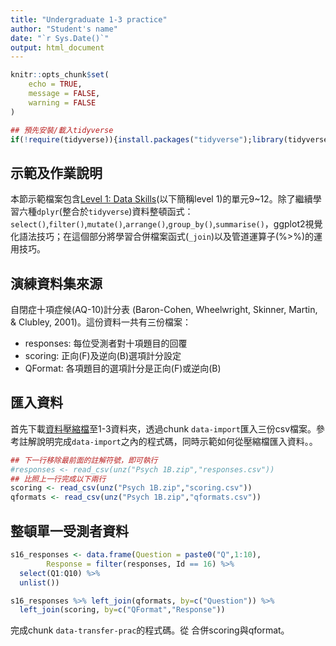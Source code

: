 ```yaml
---
title: "Undergraduate 1-3 practice"
author: "Student's name"
date: "`r Sys.Date()`"
output: html_document
---
```


```r
knitr::opts_chunk$set(
	echo = TRUE,
	message = FALSE,
	warning = FALSE
)

## 預先安裝/載入tidyverse
if(!require(tidyverse)){install.packages("tidyverse");library(tidyverse)}else{library(tidyverse)}

```

## 示範及作業說明

本節示範檔案包含[Level 1: Data Skills](https://psyteachr.github.io/data-skills/)(以下簡稱level 1)的單元9~12。除了繼續學習六種`dplyr`(整合於`tidyverse`)資料整頓函式：`select()`,`filter()`,`mutate()`,`arrange()`,`group_by()`,`summarise()`，ggplot2視覺化語法技巧；在這個部分將學習合併檔案函式(`_join`)以及管道運算子(%>%)的運用技巧。


## 演練資料集來源

自閉症十項症候(AQ-10)計分表 (Baron-Cohen, Wheelwright, Skinner, Martin, & Clubley, 2001)。這份資料一共有三份檔案：

- responses: 每位受測者對十項題目的回覆
- scoring: 正向(F)及逆向(B)選項計分設定
- QFormat: 各項題目的選項計分是正向(F)或逆向(B)


## 匯入資料

首先下載[資料壓縮檔](https://psyteachr.github.io/data-skills-v1/files/Psych%201B.zip)至1-3資料夾，透過chunk `data-import`匯入三份csv檔案。參考註解說明完成`data-import`之內的程式碼，同時示範如何從壓縮檔匯入資料。。

```r
## 下一行移除最前面的註解符號，即可執行
#responses <- read_csv(unz("Psych 1B.zip","responses.csv"))
## 比照上一行完成以下兩行
scoring <- read_csv(unz("Psych 1B.zip","scoring.csv"))
qformats <- read_csv(unz("Psych 1B.zip","qformats.csv"))
```


## 整頓單一受測者資料

```r
s16_responses <- data.frame(Question = paste0("Q",1:10),
        Response = filter(responses, Id == 16) %>%
  select(Q1:Q10) %>%
  unlist())

s16_responses %>% left_join(qformats, by=c("Question")) %>%
  left_join(scoring, by=c("QFormat","Response"))
```


完成chunk `data-transfer-prac`的程式碼。從
合併scoring與qformat。


